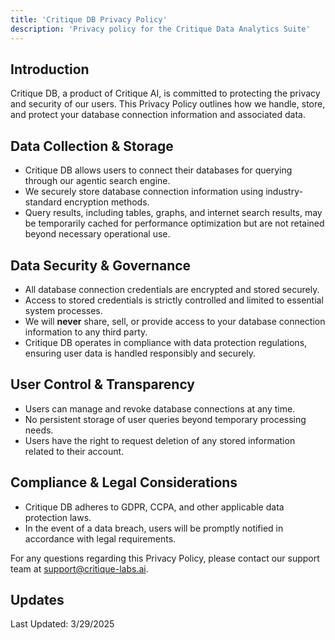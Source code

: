 ```yaml
---
title: 'Critique DB Privacy Policy'
description: 'Privacy policy for the Critique Data Analytics Suite'
---
```


## Introduction
Critique DB, a product of Critique AI, is committed to protecting the privacy and security of our users. This Privacy Policy outlines how we handle, store, and protect your database connection information and associated data.

## Data Collection & Storage
- Critique DB allows users to connect their databases for querying through our agentic search engine.
- We securely store database connection information using industry-standard encryption methods.
- Query results, including tables, graphs, and internet search results, may be temporarily cached for performance optimization but are not retained beyond necessary operational use.

## Data Security & Governance
- All database connection credentials are encrypted and stored securely. 
- Access to stored credentials is strictly controlled and limited to essential system processes.
- We will **never** share, sell, or provide access to your database connection information to any third party.
- Critique DB operates in compliance with data protection regulations, ensuring user data is handled responsibly and securely.

## User Control & Transparency
- Users can manage and revoke database connections at any time.
- No persistent storage of user queries beyond temporary processing needs.
- Users have the right to request deletion of any stored information related to their account.

## Compliance & Legal Considerations
- Critique DB adheres to GDPR, CCPA, and other applicable data protection laws.
- In the event of a data breach, users will be promptly notified in accordance with legal requirements.

For any questions regarding this Privacy Policy, please contact our support team at support@critique-labs.ai.

## Updates
Last Updated: 3/29/2025 
